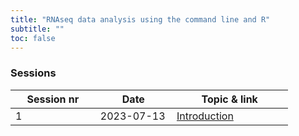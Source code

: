 ```yaml
---
title: "RNAseq data analysis using the command line and R"
subtitle: ""
toc: false
---
```


### Sessions

| Session nr  | Date       | Topic & link     |
|-------------|------------|------------------|
| 1           | 2023-07-13 | [Introduction](modules/01_intro.qmd)       | 
